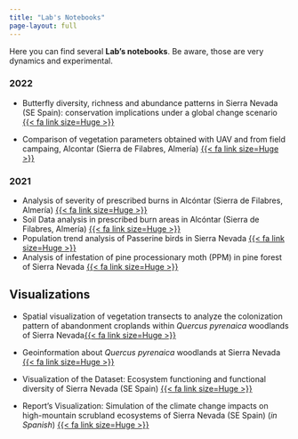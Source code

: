 ```yaml
---
title: "Lab's Notebooks"
page-layout: full
---
```


Here you can find several **Lab's notebooks**. Be aware, those are very dynamics and experimental. 

### 2022
- Butterfly diversity, richness and abundance patterns in Sierra Nevada (SE Spain): conservation implications under a global change scenario [{{< fa link size=Huge >}}](https://ajpelu.github.io/ms_mariposas_biodiversity/)

- Comparison of vegetation parameters obtained with UAV and from field campaing, Alcontar (Sierra de Filabres, Almería) [{{< fa link size=Huge >}}](https://serpam.github.io/droneveg_alcontar/)

### 2021 

- Analysis of severity of prescribed burns in Alcóntar (Sierra de Filabres, Almería) [{{< fa link size=Huge >}}](https://serpam.github.io/fire_alcontar/)
- Soil Data analysis in prescribed burn areas in Alcóntar (Sierra de Filabres, Almería) [{{< fa link size=Huge >}}](https://serpam.github.io/soil_alcontar/)
- Population trend analysis of Passerine birds in Sierra Nevada [{{< fa link size=Huge >}}](https://ajpelu.github.io/booksn_dispersantes/)
- Analysis of infestation of pine processionary moth (PPM) in pine forest of Sierra Nevada [{{< fa link size=Huge >}}](https://ajpelu.github.io/booksn_ppm/)

## Visualizations 

- Spatial visualization of vegetation transects to analyze the colonization pattern of abandonment croplands within *Quercus pyrenaica* woodlands of Sierra Nevada[{{< fa link size=Huge >}}](https://ajpelu.github.io/qpyr_sp_coloniza/) 

- Geoinformation about *Quercus pyrenaica* woodlands at Sierra Nevada [{{< fa link size=Huge >}}](https://ajpelu.github.io/qpyr_historic)

- Visualization of the Dataset: Ecosystem functioning and functional diversity of Sierra Nevada (SE Spain) [{{< fa link size=Huge >}}](https://ajpelu.github.io/eftSN/)

- Report's Visualization: Simulation of the climate change impacts on high-mountain scrubland ecosystems of Sierra Nevada (SE Spain) (*in Spanish*) [{{< fa link size=Huge >}}](https://ajpelu.github.io/life_enebrando)